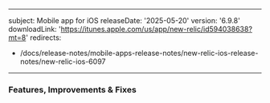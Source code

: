 
---
subject: Mobile app for iOS
releaseDate: '2025-05-20'
version: '6.9.8'
downloadLink: 'https://itunes.apple.com/us/app/new-relic/id594038638?mt=8'
redirects:
  - /docs/release-notes/mobile-apps-release-notes/new-relic-ios-release-notes/new-relic-ios-6097
---

### Features, Improvements & Fixes


